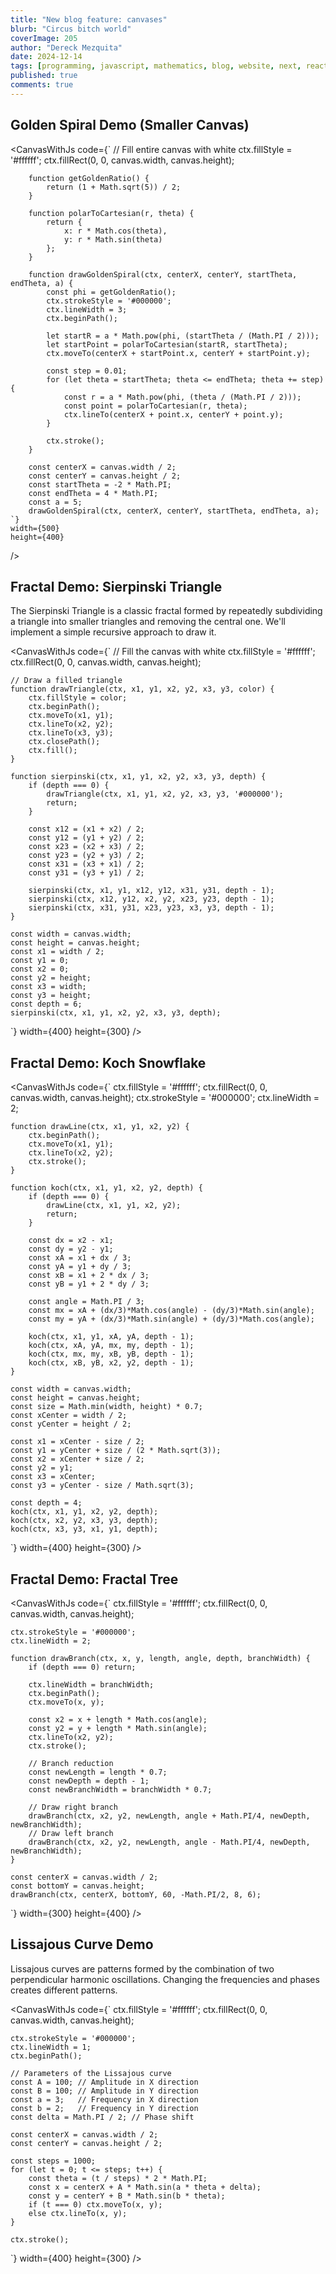 ```yaml
---
title: "New blog feature: canvases"
blurb: "Circus bitch world"
coverImage: 205
author: "Dereck Mezquita"
date: 2024-12-14
tags: [programming, javascript, mathematics, blog, website, next, react, nextjs, reactjs]
published: true
comments: true
---
```


## Golden Spiral Demo (Smaller Canvas)

<CanvasWithJs 
    code={`
        // Fill entire canvas with white
        ctx.fillStyle = '#ffffff';
        ctx.fillRect(0, 0, canvas.width, canvas.height);

        function getGoldenRatio() {
            return (1 + Math.sqrt(5)) / 2;
        }

        function polarToCartesian(r, theta) {
            return {
                x: r * Math.cos(theta),
                y: r * Math.sin(theta)
            };
        }

        function drawGoldenSpiral(ctx, centerX, centerY, startTheta, endTheta, a) {
            const phi = getGoldenRatio();
            ctx.strokeStyle = '#000000';
            ctx.lineWidth = 3;
            ctx.beginPath();

            let startR = a * Math.pow(phi, (startTheta / (Math.PI / 2)));
            let startPoint = polarToCartesian(startR, startTheta);
            ctx.moveTo(centerX + startPoint.x, centerY + startPoint.y);

            const step = 0.01;
            for (let theta = startTheta; theta <= endTheta; theta += step) {
                const r = a * Math.pow(phi, (theta / (Math.PI / 2)));
                const point = polarToCartesian(r, theta);
                ctx.lineTo(centerX + point.x, centerY + point.y);
            }

            ctx.stroke();
        }

        const centerX = canvas.width / 2;
        const centerY = canvas.height / 2;
        const startTheta = -2 * Math.PI;
        const endTheta = 4 * Math.PI;
        const a = 5;
        drawGoldenSpiral(ctx, centerX, centerY, startTheta, endTheta, a);
    `}
    width={500}
    height={400}
/>

## Fractal Demo: Sierpinski Triangle

The Sierpinski Triangle is a classic fractal formed by repeatedly subdividing a triangle into smaller triangles and removing the central one. We'll implement a simple recursive approach to draw it.

<CanvasWithJs code={`
    // Fill the canvas with white
    ctx.fillStyle = '#ffffff';
    ctx.fillRect(0, 0, canvas.width, canvas.height);

    // Draw a filled triangle
    function drawTriangle(ctx, x1, y1, x2, y2, x3, y3, color) {
        ctx.fillStyle = color;
        ctx.beginPath();
        ctx.moveTo(x1, y1);
        ctx.lineTo(x2, y2);
        ctx.lineTo(x3, y3);
        ctx.closePath();
        ctx.fill();
    }

    function sierpinski(ctx, x1, y1, x2, y2, x3, y3, depth) {
        if (depth === 0) {
            drawTriangle(ctx, x1, y1, x2, y2, x3, y3, '#000000');
            return;
        }

        const x12 = (x1 + x2) / 2;
        const y12 = (y1 + y2) / 2;
        const x23 = (x2 + x3) / 2;
        const y23 = (y2 + y3) / 2;
        const x31 = (x3 + x1) / 2;
        const y31 = (y3 + y1) / 2;

        sierpinski(ctx, x1, y1, x12, y12, x31, y31, depth - 1);
        sierpinski(ctx, x12, y12, x2, y2, x23, y23, depth - 1);
        sierpinski(ctx, x31, y31, x23, y23, x3, y3, depth - 1);
    }

    const width = canvas.width;
    const height = canvas.height;
    const x1 = width / 2;
    const y1 = 0;
    const x2 = 0;
    const y2 = height;
    const x3 = width;
    const y3 = height;
    const depth = 6;
    sierpinski(ctx, x1, y1, x2, y2, x3, y3, depth);
`} width={400} height={300} />

## Fractal Demo: Koch Snowflake

<CanvasWithJs code={`
    ctx.fillStyle = '#ffffff';
    ctx.fillRect(0, 0, canvas.width, canvas.height);
    ctx.strokeStyle = '#000000';
    ctx.lineWidth = 2;

    function drawLine(ctx, x1, y1, x2, y2) {
        ctx.beginPath();
        ctx.moveTo(x1, y1);
        ctx.lineTo(x2, y2);
        ctx.stroke();
    }

    function koch(ctx, x1, y1, x2, y2, depth) {
        if (depth === 0) {
            drawLine(ctx, x1, y1, x2, y2);
            return;
        }

        const dx = x2 - x1;
        const dy = y2 - y1;
        const xA = x1 + dx / 3;
        const yA = y1 + dy / 3;
        const xB = x1 + 2 * dx / 3;
        const yB = y1 + 2 * dy / 3;

        const angle = Math.PI / 3; 
        const mx = xA + (dx/3)*Math.cos(angle) - (dy/3)*Math.sin(angle);
        const my = yA + (dx/3)*Math.sin(angle) + (dy/3)*Math.cos(angle);

        koch(ctx, x1, y1, xA, yA, depth - 1);
        koch(ctx, xA, yA, mx, my, depth - 1);
        koch(ctx, mx, my, xB, yB, depth - 1);
        koch(ctx, xB, yB, x2, y2, depth - 1);
    }

    const width = canvas.width;
    const height = canvas.height;
    const size = Math.min(width, height) * 0.7;
    const xCenter = width / 2;
    const yCenter = height / 2;

    const x1 = xCenter - size / 2;
    const y1 = yCenter + size / (2 * Math.sqrt(3));
    const x2 = xCenter + size / 2;
    const y2 = y1;
    const x3 = xCenter;
    const y3 = yCenter - size / Math.sqrt(3);

    const depth = 4;
    koch(ctx, x1, y1, x2, y2, depth);
    koch(ctx, x2, y2, x3, y3, depth);
    koch(ctx, x3, y3, x1, y1, depth);
`} width={400} height={300} />

## Fractal Demo: Fractal Tree

<CanvasWithJs code={`
    ctx.fillStyle = '#ffffff';
    ctx.fillRect(0, 0, canvas.width, canvas.height);

    ctx.strokeStyle = '#000000';
    ctx.lineWidth = 2;

    function drawBranch(ctx, x, y, length, angle, depth, branchWidth) {
        if (depth === 0) return;

        ctx.lineWidth = branchWidth;
        ctx.beginPath();
        ctx.moveTo(x, y);

        const x2 = x + length * Math.cos(angle);
        const y2 = y + length * Math.sin(angle);
        ctx.lineTo(x2, y2);
        ctx.stroke();

        // Branch reduction
        const newLength = length * 0.7;
        const newDepth = depth - 1;
        const newBranchWidth = branchWidth * 0.7;

        // Draw right branch
        drawBranch(ctx, x2, y2, newLength, angle + Math.PI/4, newDepth, newBranchWidth);
        // Draw left branch
        drawBranch(ctx, x2, y2, newLength, angle - Math.PI/4, newDepth, newBranchWidth);
    }

    const centerX = canvas.width / 2;
    const bottomY = canvas.height;
    drawBranch(ctx, centerX, bottomY, 60, -Math.PI/2, 8, 6);
`} width={300} height={400} />

## Lissajous Curve Demo

Lissajous curves are patterns formed by the combination of two perpendicular harmonic oscillations. Changing the frequencies and phases creates different patterns.

<CanvasWithJs code={`
    ctx.fillStyle = '#ffffff';
    ctx.fillRect(0, 0, canvas.width, canvas.height);

    ctx.strokeStyle = '#000000';
    ctx.lineWidth = 1;
    ctx.beginPath();

    // Parameters of the Lissajous curve
    const A = 100; // Amplitude in X direction
    const B = 100; // Amplitude in Y direction
    const a = 3;   // Frequency in X direction
    const b = 2;   // Frequency in Y direction
    const delta = Math.PI / 2; // Phase shift

    const centerX = canvas.width / 2;
    const centerY = canvas.height / 2;

    const steps = 1000;
    for (let t = 0; t <= steps; t++) {
        const theta = (t / steps) * 2 * Math.PI;
        const x = centerX + A * Math.sin(a * theta + delta);
        const y = centerY + B * Math.sin(b * theta);
        if (t === 0) ctx.moveTo(x, y);
        else ctx.lineTo(x, y);
    }

    ctx.stroke();
`} width={400} height={300} />